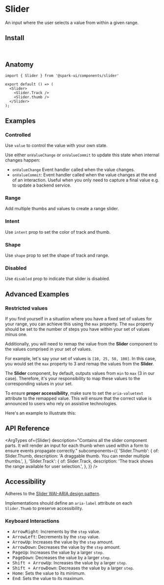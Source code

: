 


<Meta of={stories} />

# Slider

An input where the user selects a value from within a given range.

<Canvas of={stories.Default} />

## Install

```sh
npm install @spark-ui/components
```

## Anatomy

```tsx
import { Slider } from '@spark-ui/components/slider'

export default () => (
  <Slider>
    <Slider.Track /> 
    <Slider.thumb /> 
  </Slider>
);
```

## Examples

### Controlled

Use `value` to control the value with your own state.

Use either `onValueChange` or `onValueCommit` to update this state when internal changes happen:
- `onValueChange` Event handler called when the value changes.
- `onValueCommit`: Event handler called when the value changes at the end of an interaction. Useful when you only need to capture a final value e.g. to update a backend service.

<Canvas of={stories.Controlled} />

### Range

Add multiple thumbs and values to create a range slider.

<Canvas of={stories.Range} />

### Intent

Use `intent` prop to set the color of track and thumb.

<Canvas of={stories.Intent} />

### Shape

Use `shape` prop to set the shape of track and range.

<Canvas of={stories.Shape} />

### Disabled

Use `disabled` prop to indicate that slider is disabled.

<Canvas of={stories.Disabled} />

## Advanced Examples

### Restricted values

If you find yourself in a situation where you have a fixed set of values for your range, you can achieve this using the `max` property.
The `max` property should be set to the number of steps you have within your set of values minus one.

Additionally, you will need to remap the value from the **Slider** component to the values comprised in your set of values.

For example, let's say your set of values is `[10, 25, 50, 100]`. In this case, you would set the `max` property to 3 and remap the values from the **Slider**.

The **Slider** component, by default, outputs values from `min` to `max` (3 in our case). Therefore, it's your responsibility to map these values to the corresponding values in your set.

To ensure **proper accessibility**, make sure to set the `aria-valuetext` attribute to the remapped value. This will ensure that the correct value is announced to users who rely on assistive technologies.

Here's an example to illustrate this:

<Canvas of={stories.RestrictedValues} />

## API Reference

<ArgTypes
  of={Slider}
  description="Contains all the slider component parts. It will render an input for each thumb when used within a form to ensure events propagate correctly."
  subcomponents={{
    'Slider.Thumb': {
      of: Slider.Thumb,
      description: 'A draggable thumb. You can render multiple thumbs.',
    },
    'Slider.Track': {
      of: Slider.Track,
      description: 'The track shows the range available for user selection.',
    },
  }}
/>


## Accessibility

<A11yReport of="slider" />

Adheres to the [Slider WAI-ARIA design pattern](https://www.w3.org/WAI/ARIA/apg/patterns/slider-multithumb/).

Implementations should define an `aria-label` attribute on each `Slider.Thumb` to preserve accessibility.

### Keyboard Interactions

- <Kbd>ArrowRight</Kbd>: Increments by the `step` value.
- <Kbd>ArrowLeft</Kbd>: Decrements by the `step` value.
- <Kbd>ArrowUp</Kbd>: Increases the value by the `step` amount.
- <Kbd>ArrowDown</Kbd>: Decreases the value by the `step` amount.
- <Kbd>PageUp</Kbd>: Increases the value by a larger `step`.
- <Kbd>PageDown</Kbd>: Decreases the value by a larger `step`.
- <Kbd>Shift + ArrowUp</Kbd>: Increases the value by a larger `step`.
- <Kbd>Shift + ArrowDown</Kbd>: Decreases the value by a larger `step`.
- <Kbd>Home</Kbd>: Sets the value to its minimum.
- <Kbd>End</Kbd>: Sets the value to its maximum.
